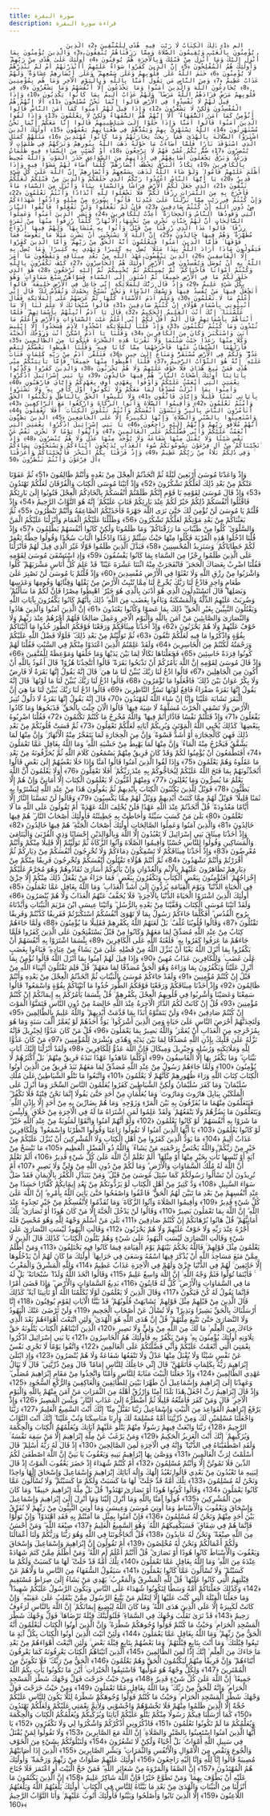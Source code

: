 ```yaml
---
title: سورة البقرة
description: قراءة سورة البقرة
---
```


                    الم ﴿1﴾ ذَٰلِكَ الْكِتَابُ لَا رَيْبَ ۛ فِيهِ ۛ هُدًى لِلْمُتَّقِينَ ﴿2﴾ الَّذِينَ يُؤْمِنُونَ بِالْغَيْبِ وَيُقِيمُونَ الصَّلَاةَ وَمِمَّا رَزَقْنَاهُمْ يُنْفِقُونَ ﴿3﴾ وَالَّذِينَ يُؤْمِنُونَ بِمَا أُنْزِلَ إِلَيْكَ وَمَا أُنْزِلَ مِنْ قَبْلِكَ وَبِالْآخِرَةِ هُمْ يُوقِنُونَ ﴿4﴾ أُولَٰئِكَ عَلَىٰ هُدًى مِنْ رَبِّهِمْ ۖ وَأُولَٰئِكَ هُمُ الْمُفْلِحُونَ ﴿5﴾ إِنَّ الَّذِينَ كَفَرُوا سَوَاءٌ عَلَيْهِمْ أَأَنْذَرْتَهُمْ أَمْ لَمْ تُنْذِرْهُمْ لَا يُؤْمِنُونَ ﴿6﴾ خَتَمَ اللَّهُ عَلَىٰ قُلُوبِهِمْ وَعَلَىٰ سَمْعِهِمْ ۖ وَعَلَىٰ أَبْصَارِهِمْ غِشَاوَةٌ ۖ وَلَهُمْ عَذَابٌ عَظِيمٌ ﴿7﴾ وَمِنَ النَّاسِ مَن يَقُولُ آمَنَّا بِاللَّهِ وَبِالْيَوْمِ الْآخِرِ وَمَا هُم بِمُؤْمِنِينَ ﴿8﴾ يُخَادِعُونَ اللَّهَ وَالَّذِينَ آمَنُوا وَمَا يَخْدَعُونَ إِلَّا أَنْفُسَهُمْ وَمَا يَشْعُرُونَ ﴿9﴾ فِي قُلُوبِهِمْ مَرَضٌ فَزَادَهُمُ اللَّهُ مَرَضًا ۖ وَلَهُمْ عَذَابٌ أَلِيمٌ بِمَا كَانُوا يَكْذِبُونَ ﴿10﴾ وَإِذَا قِيلَ لَهُمْ لَا تُفْسِدُوا فِي الْأَرْضِ قَالُوا إِنَّمَا نَحْنُ مُصْلِحُونَ ﴿11﴾ أَلَا إِنَّهُمْ هُمُ الْمُفْسِدُونَ وَلَٰكِنْ لَا يَشْعُرُونَ ﴿12﴾ وَإِذَا قِيلَ لَهُمْ آمِنُوا كَمَا آمَنَ النَّاسُ قَالُوا أَنُؤْمِنُ كَمَا آمَنَ السُّفَهَاءُ ۗ أَلَا إِنَّهُمْ هُمُ السُّفَهَاءُ وَلَٰكِنْ لَا يَعْلَمُونَ ﴿13﴾ وَإِذَا لَقُوا الَّذِينَ آمَنُوا قَالُوا آمَنَّا وَإِذَا خَلَوْا إِلَىٰ شَيَاطِينِهِمْ قَالُوا إِنَّا مَعَكُمْ إِنَّمَا نَحْنُ مُسْتَهْزِئُونَ ﴿14﴾ اللَّهُ يَسْتَهْزِئُ بِهِمْ وَيَمُدُّهُمْ فِي طُغْيَانِهِمْ يَعْمَهُونَ ﴿15﴾ أُولَٰئِكَ الَّذِينَ اشْتَرَوُا الضَّلَالَةَ بِالْهُدَىٰ فَمَا رَبِحَتْ تِجَارَتُهُمْ وَمَا كَانُوا مُهْتَدِينَ ﴿16﴾ مَثَلُهُمْ كَمَثَلِ الَّذِي اسْتَوْقَدَ نَارًا فَلَمَّا أَضَاءَتْ مَا حَوْلَهُ ذَهَبَ اللَّهُ بِنُورِهِمْ وَتَرَكَهُمْ فِي ظُلُمَاتٍ لَا يُبْصِرُونَ ﴿17﴾ صُمٌّ بُكْمٌ عُمْيٌ فَهُمْ لَا يَرْجِعُونَ ﴿18﴾ أَوْ كَصَيِّبٍ مِنَ السَّمَاءِ فِيهِ ظُلُمَاتٌ وَرَعْدٌ وَبَرْقٌ يَجْعَلُونَ أَصَابِعَهُمْ فِي آذَانِهِمْ مِنَ الصَّوَاعِقِ حَذَرَ الْمَوْتِ ۚ وَاللَّهُ مُحِيطٌ بِالْكَافِرِينَ ﴿19﴾ يَكَادُ الْبَرْقُ يَخْطَفُ أَبْصَارَهُمْ ۖ كُلَّمَا أَضَاءَ لَهُمْ مَشَوْا فِيهِ وَإِذَا أَظْلَمَ عَلَيْهِمْ قَامُوا ۚ وَلَوْ شَاءَ اللَّهُ لَذَهَبَ بِسَمْعِهِمْ وَأَبْصَارِهِمْ ۚ إِنَّ اللَّهَ عَلَىٰ كُلِّ شَيْءٍ قَدِيرٌ ﴿20﴾ يَا أَيُّهَا النَّاسُ اعْبُدُوا رَبَّكُمُ الَّذِي خَلَقَكُمْ وَالَّذِينَ مِنْ قَبْلِكُمْ لَعَلَّكُمْ تَتَّقُونَ ﴿21﴾ الَّذِي جَعَلَ لَكُمُ الْأَرْضَ فِرَاشًا وَالسَّمَاءَ بِنَاءً وَأَنْزَلَ مِنَ السَّمَاءِ مَاءً فَأَخْرَجَ بِهِ مِنَ الثَّمَرَاتِ رِزْقًا لَكُمْ ۖ فَلَا تَجْعَلُوا لِلَّهِ أَنْدَادًا وَأَنْتُمْ تَعْلَمُونَ ﴿22﴾ وَإِنْ كُنْتُمْ فِي رَيْبٍ مِمَّا نَزَّلْنَا عَلَىٰ عَبْدِنَا فَأْتُوا بِسُورَةٍ مِنْ مِثْلِهِ وَادْعُوا شُهَدَاءَكُمْ مِنْ دُونِ اللَّهِ إِنْ كُنْتُمْ صَادِقِينَ ﴿23﴾ فَإِنْ لَمْ تَفْعَلُوا وَلَنْ تَفْعَلُوا فَاتَّقُوا النَّارَ الَّتِي وَقُودُهَا النَّاسُ وَالْحِجَارَةُ ۖ أُعِدَّتْ لِلْكَافِرِينَ ﴿24﴾ وَبَشِّرِ الَّذِينَ آمَنُوا وَعَمِلُوا الصَّالِحَاتِ أَنَّ لَهُمْ جَنَّاتٍ تَجْرِي مِنْ تَحْتِهَا الْأَنْهَارُ ۖ كُلَّمَا رُزِقُوا مِنْهَا مِنْ ثَمَرَةٍ رِزْقًا ۙ قَالُوا هَٰذَا الَّذِي رُزِقْنَا مِنْ قَبْلُ ۖ وَأُتُوا بِهِ مُتَشَابِهًا ۖ وَلَهُمْ فِيهَا أَزْوَاجٌ مُطَهَّرَةٌ ۖ وَهُمْ فِيهَا خَالِدُونَ ﴿25﴾ إِنَّ اللَّهَ لَا يَسْتَحْيِي أَنْ يَضْرِبَ مَثَلًا مَا بَعُوضَةً فَمَا فَوْقَهَا ۚ فَأَمَّا الَّذِينَ آمَنُوا فَيَعْلَمُونَ أَنَّهُ الْحَقُّ مِنْ رَبِّهِمْ ۖ وَأَمَّا الَّذِينَ كَفَرُوا فَيَقُولُونَ مَاذَا أَرَادَ اللَّهُ بِهَٰذَا مَثَلًا ۘ يُضِلُّ بِهِ كَثِيرًا وَيَهْدِي بِهِ كَثِيرًا ۚ وَمَا يُضِلُّ بِهِ إِلَّا الْفَاسِقِينَ ﴿26﴾ الَّذِينَ يَنْقُضُونَ عَهْدَ اللَّهِ مِنْ بَعْدِ مِيثَاقِهِ وَيَقْطَعُونَ مَا أَمَرَ اللَّهُ بِهِ أَنْ يُوصَلَ وَيُفْسِدُونَ فِي الْأَرْضِ ۚ أُولَٰئِكَ هُمُ الْخَاسِرُونَ ﴿27﴾ كَيْفَ تَكْفُرُونَ بِاللَّهِ وَكُنْتُمْ أَمْوَاتًا فَأَحْيَاكُمْ ۖ ثُمَّ يُمِيتُكُمْ ثُمَّ يُحْيِيكُمْ ثُمَّ إِلَيْهِ تُرْجَعُونَ ﴿28﴾ هُوَ الَّذِي خَلَقَ لَكُمْ مَا فِي الْأَرْضِ جَمِيعًا ثُمَّ اسْتَوَىٰ إِلَى السَّمَاءِ فَسَوَّاهُنَّ سَبْعَ سَمَاوَاتٍ ۚ وَهُوَ بِكُلِّ شَيْءٍ عَلِيمٌ ﴿29﴾ وَإِذْ قَالَ رَبُّكَ لِلْمَلَائِكَةِ إِنِّي جَاعِلٌ فِي الْأَرْضِ خَلِيفَةً ۖ قَالُوا أَتَجْعَلُ فِيهَا مَنْ يُفْسِدُ فِيهَا وَيَسْفِكُ الدِّمَاءَ وَنَحْنُ نُسَبِّحُ بِحَمْدِكَ وَنُقَدِّسُ لَكَ ۖ قَالَ إِنِّي أَعْلَمُ مَا لَا تَعْلَمُونَ ﴿30﴾ وَعَلَّمَ آدَمَ الْأَسْمَاءَ كُلَّهَا ثُمَّ عَرَضَهُمْ عَلَى الْمَلَائِكَةِ فَقَالَ أَنْبِئُونِي بِأَسْمَاءِ هَٰؤُلَاءِ إِنْ كُنْتُمْ صَادِقِينَ ﴿31﴾ قَالُوا سُبْحَانَكَ لَا عِلْمَ لَنَا إِلَّا مَا عَلَّمْتَنَا ۖ إِنَّكَ أَنْتَ الْعَلِيمُ الْحَكِيمُ ﴿32﴾ قَالَ يَا آدَمُ أَنْبِئْهُمْ بِأَسْمَائِهِمْ ۖ فَلَمَّا أَنْبَأَهُمْ بِأَسْمَائِهِمْ قَالَ أَلَمْ أَقُلْ لَكُمْ إِنِّي أَعْلَمُ غَيْبَ السَّمَاوَاتِ وَالْأَرْضِ وَأَعْلَمُ مَا تُبْدُونَ وَمَا كُنْتُمْ تَكْتُمُونَ ﴿33﴾ وَإِذْ قُلْنَا لِلْمَلَائِكَةِ اسْجُدُوا لِآدَمَ فَسَجَدُوا إِلَّا إِبْلِيسَ أَبَىٰ وَاسْتَكْبَرَ وَكَانَ مِنَ الْكَافِرِينَ ﴿34﴾ وَقُلْنَا يَا آدَمُ اسْكُنْ أَنْتَ وَزَوْجُكَ الْجَنَّةَ وَكُلَا مِنْهَا رَغَدًا حَيْثُ شِئْتُمَا وَلَا تَقْرَبَا هَٰذِهِ الشَّجَرَةَ فَتَكُونَا مِنَ الظَّالِمِينَ ﴿35﴾ فَأَزَلَّهُمَا الشَّيْطَانُ عَنْهَا فَأَخْرَجَهُمَا مِمَّا كَانَا فِيهِ ۖ وَقُلْنَا اهْبِطُوا بَعْضُكُمْ لِبَعْضٍ عَدُوٌّ ۖ وَلَكُمْ فِي الْأَرْضِ مُسْتَقَرٌّ وَمَتَاعٌ إِلَىٰ حِينٍ ﴿36﴾ فَتَلَقَّىٰ آدَمُ مِنْ رَبِّهِ كَلِمَاتٍ فَتَابَ عَلَيْهِ ۚ إِنَّهُ هُوَ التَّوَّابُ الرَّحِيمُ ﴿37﴾ قُلْنَا اهْبِطُوا مِنْهَا جَمِيعًا ۖ فَإِمَّا يَأْتِيَنَّكُمْ مِنِّي هُدًى فَمَنْ تَبِعَ هُدَايَ فَلَا خَوْفٌ عَلَيْهِمْ وَلَا هُمْ يَحْزَنُونَ ﴿38﴾ وَالَّذِينَ كَفَرُوا وَكَذَّبُوا بِآيَاتِنَا أُولَٰئِكَ أَصْحَابُ النَّارِ ۖ هُمْ فِيهَا خَالِدُونَ ﴿39﴾ يَا بَنِي إِسْرَائِيلَ اذْكُرُوا نِعْمَتِيَ الَّتِي أَنْعَمْتُ عَلَيْكُمْ وَأَوْفُوا بِعَهْدِي أُوفِ بِعَهْدِكُمْ وَإِيَّايَ فَارْهَبُونِ ﴿40﴾ وَآمِنُوا بِمَا أَنْزَلْتُ مُصَدِّقًا لِمَا مَعَكُمْ وَلَا تَكُونُوا أَوَّلَ كَافِرٍ بِهِ ۖ وَلَا تَشْتَرُوا بِآيَاتِي ثَمَنًا قَلِيلًا وَإِيَّايَ فَاتَّقُونِ ﴿41﴾ وَلَا تَلْبِسُوا الْحَقَّ بِالْبَاطِلِ وَتَكْتُمُوا الْحَقَّ وَأَنْتُمْ تَعْلَمُونَ ﴿42﴾ وَأَقِيمُوا الصَّلَاةَ وَآتُوا الزَّكَاةَ وَارْكَعُوا مَعَ الرَّاكِعِينَ ﴿43﴾ أَتَأْمُرُونَ النَّاسَ بِالْبِرِّ وَتَنْسَوْنَ أَنْفُسَكُمْ وَأَنْتُمْ تَتْلُونَ الْكِتَابَ ۚ أَفَلَا تَعْقِلُونَ ﴿44﴾ وَاسْتَعِينُوا بِالصَّبْرِ وَالصَّلَاةِ ۚ وَإِنَّهَا لَكَبِيرَةٌ إِلَّا عَلَى الْخَاشِعِينَ ﴿45﴾ الَّذِينَ يَظُنُّونَ أَنَّهُمْ مُلَاقُو رَبِّهِمْ وَأَنَّهُمْ إِلَيْهِ رَاجِعُونَ ﴿46﴾ يَا بَنِي إِسْرَائِيلَ اذْكُرُوا نِعْمَتِيَ الَّتِي أَنْعَمْتُ عَلَيْكُمْ وَأَنِّي فَضَّلْتُكُمْ عَلَى الْعَالَمِينَ ﴿47﴾ وَاتَّقُوا يَوْمًا لَا تَجْزِي نَفْسٌ عَنْ نَفْسٍ شَيْئًا وَلَا يُقْبَلُ مِنْهَا شَفَاعَةٌ وَلَا يُؤْخَذُ مِنْهَا عَدْلٌ وَلَا هُمْ يُنْصَرُونَ ﴿48﴾ وَإِذْ نَجَّيْنَاكُمْ مِنْ آلِ فِرْعَوْنَ يَسُومُونَكُمْ سُوءَ الْعَذَابِ يُذَبِّحُونَ أَبْنَاءَكُمْ وَيَسْتَحْيُونَ نِسَاءَكُمْ ۚ وَفِي ذَٰلِكُمْ بَلَاءٌ مِنْ رَبِّكُمْ عَظِيمٌ ﴿49﴾ وَإِذْ فَرَقْنَا بِكُمُ الْبَحْرَ فَأَنْجَيْنَاكُمْ وَأَغْرَقْنَا آلَ فِرْعَوْنَ وَأَنْتُمْ تَنْظُرُونَ ﴿50﴾
 وَإِذْ وَاعَدْنَا مُوسَىٰ أَرْبَعِينَ لَيْلَةً ثُمَّ اتَّخَذْتُمُ الْعِجْلَ مِنْ بَعْدِهِ وَأَنْتُمْ ظَالِمُونَ ﴿51﴾ ثُمَّ عَفَوْنَا عَنْكُمْ مِنْ بَعْدِ ذَٰلِكَ لَعَلَّكُمْ تَشْكُرُونَ ﴿52﴾ وَإِذْ آتَيْنَا مُوسَى الْكِتَابَ وَالْفُرْقَانَ لَعَلَّكُمْ تَهْتَدُونَ ﴿53﴾ وَإِذْ قَالَ مُوسَىٰ لِقَوْمِهِ يَا قَوْمِ إِنَّكُمْ ظَلَمْتُمْ أَنْفُسَكُمْ بِاتِّخَاذِكُمُ الْعِجْلَ فَتُوبُوا إِلَىٰ بَارِئِكُمْ فَاقْتُلُوا أَنْفُسَكُمْ ذَٰلِكُمْ خَيْرٌ لَكُمْ عِنْدَ بَارِئِكُمْ فَتَابَ عَلَيْكُمْ ۚ إِنَّهُ هُوَ التَّوَّابُ الرَّحِيمُ ﴿54﴾ وَإِذْ قُلْتُمْ يَا مُوسَىٰ لَنْ نُؤْمِنَ لَكَ حَتَّىٰ نَرَى اللَّهَ جَهْرَةً فَأَخَذَتْكُمُ الصَّاعِقَةُ وَأَنْتُمْ تَنْظُرُونَ ﴿55﴾ ثُمَّ بَعَثْنَاكُمْ مِنْ بَعْدِ مَوْتِكُمْ لَعَلَّكُمْ تَشْكُرُونَ ﴿56﴾ وَظَلَّلْنَا عَلَيْكُمُ الْغَمَامَ وَأَنْزَلْنَا عَلَيْكُمُ الْمَنَّ وَالسَّلْوَىٰ ۖ كُلُوا مِنْ طَيِّبَاتِ مَا رَزَقْنَاكُمْ ۖ وَمَا ظَلَمُونَا وَلَٰكِنْ كَانُوا أَنْفُسَهُمْ يَظْلِمُونَ ﴿57﴾ وَإِذْ قُلْنَا ادْخُلُوا هَٰذِهِ الْقَرْيَةَ فَكُلُوا مِنْهَا حَيْثُ شِئْتُمْ رَغَدًا وَادْخُلُوا الْبَابَ سُجَّدًا وَقُولُوا حِطَّةٌ نَغْفِرْ لَكُمْ خَطَايَاكُمْ ۚ وَسَنَزِيدُ الْمُحْسِنِينَ ﴿58﴾ فَبَدَّلَ الَّذِينَ ظَلَمُوا قَوْلًا غَيْرَ الَّذِي قِيلَ لَهُمْ فَأَنْزَلْنَا عَلَى الَّذِينَ ظَلَمُوا رِجْزًا مِنَ السَّمَاءِ بِمَا كَانُوا يَفْسُقُونَ ﴿59﴾ وَإِذِ اسْتَسْقَىٰ مُوسَىٰ لِقَوْمِهِ فَقُلْنَا اضْرِبْ بِعَصَاكَ الْحَجَرَ ۖ فَانْفَجَرَتْ مِنْهُ اثْنَتَا عَشْرَةَ عَيْنًا ۖ قَدْ عَلِمَ كُلُّ أُنَاسٍ مَشْرَبَهُمْ ۖ كُلُوا وَاشْرَبُوا مِنْ رِزْقِ اللَّهِ وَلَا تَعْثَوْا فِي الْأَرْضِ مُفْسِدِينَ ﴿60﴾ وَإِذْ قُلْتُمْ يَا مُوسَىٰ لَنْ نَصْبِرَ عَلَىٰ طَعَامٍ وَاحِدٍ فَادْعُ لَنَا رَبَّكَ يُخْرِجْ لَنَا مِمَّا تُنْبِتُ الْأَرْضُ مِنْ بَقْلِهَا وَقِثَّائِهَا وَفُومِهَا وَعَدَسِهَا وَبَصَلِهَا ۖ قَالَ أَتَسْتَبْدِلُونَ الَّذِي هُوَ أَدْنَىٰ بِالَّذِي هُوَ خَيْرٌ ۚ اهْبِطُوا مِصْرًا فَإِنَّ لَكُمْ مَا سَأَلْتُمْ ۗ وَضُرِبَتْ عَلَيْهِمُ الذِّلَّةُ وَالْمَسْكَنَةُ وَبَاءُوا بِغَضَبٍ مِنَ اللَّهِ ۗ ذَٰلِكَ بِأَنَّهُمْ كَانُوا يَكْفُرُونَ بِآيَاتِ اللَّهِ وَيَقْتُلُونَ النَّبِيِّينَ بِغَيْرِ الْحَقِّ ۗ ذَٰلِكَ بِمَا عَصَوْا وَكَانُوا يَعْتَدُونَ ﴿61﴾ إِنَّ الَّذِينَ آمَنُوا وَالَّذِينَ هَادُوا وَالنَّصَارَىٰ وَالصَّابِئِينَ مَنْ آمَنَ بِاللَّهِ وَالْيَوْمِ الْآخِرِ وَعَمِلَ صَالِحًا فَلَهُمْ أَجْرُهُمْ عِنْدَ رَبِّهِمْ وَلَا خَوْفٌ عَلَيْهِمْ وَلَا هُمْ يَحْزَنُونَ ﴿62﴾ وَإِذْ أَخَذْنَا مِيثَاقَكُمْ وَرَفَعْنَا فَوْقَكُمُ الطُّورَ خُذُوا مَا آتَيْنَاكُمْ بِقُوَّةٍ وَاذْكُرُوا مَا فِيهِ لَعَلَّكُمْ تَتَّقُونَ ﴿63﴾ ثُمَّ تَوَلَّيْتُمْ مِنْ بَعْدِ ذَٰلِكَ ۖ فَلَوْلَا فَضْلُ اللَّهِ عَلَيْكُمْ وَرَحْمَتُهُ لَكُنْتُمْ مِنَ الْخَاسِرِينَ ﴿64﴾ وَلَقَدْ عَلِمْتُمُ الَّذِينَ اعْتَدَوْا مِنْكُمْ فِي السَّبْتِ فَقُلْنَا لَهُمْ كُونُوا قِرَدَةً خَاسِئِينَ ﴿65﴾ فَجَعَلْنَاهَا نَكَالًا لِمَا بَيْنَ يَدَيْهَا وَمَا خَلْفَهَا وَمَوْعِظَةً لِلْمُتَّقِينَ ﴿66﴾ وَإِذْ قَالَ مُوسَىٰ لِقَوْمِهِ إِنَّ اللَّهَ يَأْمُرُكُمْ أَنْ تَذْبَحُوا بَقَرَةً ۖ قَالُوا أَتَتَّخِذُنَا هُزُوًا ۖ قَالَ أَعُوذُ بِاللَّهِ أَنْ أَكُونَ مِنَ الْجَاهِلِينَ ﴿67﴾ قَالُوا ادْعُ لَنَا رَبَّكَ يُبَيِّنْ لَنَا مَا هِيَ ۚ قَالَ إِنَّهُ يَقُولُ إِنَّهَا بَقَرَةٌ لَا فَارِضٌ وَلَا بِكْرٌ عَوَانٌ بَيْنَ ذَٰلِكَ ۖ فَافْعَلُوا مَا تُؤْمَرُونَ ﴿68﴾ قَالُوا ادْعُ لَنَا رَبَّكَ يُبَيِّنْ لَنَا مَا لَوْنُهَا ۚ قَالَ إِنَّهُ يَقُولُ إِنَّهَا بَقَرَةٌ صَفْرَاءُ فَاقِعٌ لَوْنُهَا تَسُرُّ النَّاظِرِينَ ﴿69﴾ قَالُوا ادْعُ لَنَا رَبَّكَ يُبَيِّنْ لَنَا مَا هِيَ إِنَّ الْبَقَرَ تَشَابَهَ عَلَيْنَا وَإِنَّا إِنْ شَاءَ اللَّهُ لَمُهْتَدُونَ ﴿70﴾ قَالَ إِنَّهُ يَقُولُ إِنَّهَا بَقَرَةٌ لَا ذَلُولٌ تُثِيرُ الْأَرْضَ وَلَا تَسْقِي الْحَرْثَ مُسَلَّمَةٌ لَا شِيَةَ فِيهَا ۚ قَالُوا الْآنَ جِئْتَ بِالْحَقِّ ۚ فَذَبَحُوهَا وَمَا كَادُوا يَفْعَلُونَ ﴿71﴾ وَإِذْ قَتَلْتُمْ نَفْسًا فَادَّارَأْتُمْ فِيهَا ۖ وَاللَّهُ مُخْرِجٌ مَا كُنْتُمْ تَكْتُمُونَ ﴿72﴾ فَقُلْنَا اضْرِبُوهُ بِبَعْضِهَا ۚ كَذَٰلِكَ يُحْيِي اللَّهُ الْمَوْتَىٰ وَيُرِيكُمْ آيَاتِهِ لَعَلَّكُمْ تَعْقِلُونَ ﴿73﴾ ثُمَّ قَسَتْ قُلُوبُكُمْ مِنْ بَعْدِ ذَٰلِكَ فَهِيَ كَالْحِجَارَةِ أَوْ أَشَدُّ قَسْوَةً ۚ وَإِنَّ مِنَ الْحِجَارَةِ لَمَا يَتَفَجَّرُ مِنْهُ الْأَنْهَارُ ۚ وَإِنَّ مِنْهَا لَمَا يَشَّقَّقُ فَيَخْرُجُ مِنْهُ الْمَاءُ ۚ وَإِنَّ مِنْهَا لَمَا يَهْبِطُ مِنْ خَشْيَةِ اللَّهِ ۗ وَمَا اللَّهُ بِغَافِلٍ عَمَّا تَعْمَلُونَ ﴿74﴾ أَفَتَطْمَعُونَ أَنْ يُؤْمِنُوا لَكُمْ وَقَدْ كَانَ فَرِيقٌ مِنْهُمْ يَسْمَعُونَ كَلَامَ اللَّهِ ثُمَّ يُحَرِّفُونَهُ مِنْ بَعْدِ مَا عَقَلُوهُ وَهُمْ يَعْلَمُونَ ﴿75﴾ وَإِذَا لَقُوا الَّذِينَ آمَنُوا قَالُوا آمَنَّا وَإِذَا خَلَا بَعْضُهُمْ إِلَىٰ بَعْضٍ قَالُوا أَتُحَدِّثُونَهُمْ بِمَا فَتَحَ اللَّهُ عَلَيْكُمْ لِيُحَاجُّوكُمْ بِهِ عِنْدَ رَبِّكُمْ ۚ أَفَلَا تَعْقِلُونَ ﴿76﴾ أَوَلَا يَعْلَمُونَ أَنَّ اللَّهَ يَعْلَمُ مَا يُسِرُّونَ وَمَا يُعْلِنُونَ ﴿77﴾ وَمِنْهُمْ أُمِّيُّونَ لَا يَعْلَمُونَ الْكِتَابَ إِلَّا أَمَانِيَّ وَإِنْ هُمْ إِلَّا يَظُنُّونَ ﴿78﴾ فَوَيْلٌ لِلَّذِينَ يَكْتُبُونَ الْكِتَابَ بِأَيْدِيهِمْ ثُمَّ يَقُولُونَ هَٰذَا مِنْ عِنْدِ اللَّهِ لِيَشْتَرُوا بِهِ ثَمَنًا قَلِيلًا ۖ فَوَيْلٌ لَهُمْ مِمَّا كَتَبَتْ أَيْدِيهِمْ وَوَيْلٌ لَهُمْ مِمَّا يَكْسِبُونَ ﴿79﴾ وَقَالُوا لَنْ تَمَسَّنَا النَّارُ إِلَّا أَيَّامًا مَعْدُودَةً ۚ قُلْ أَتَّخَذْتُمْ عِنْدَ اللَّهِ عَهْدًا فَلَنْ يُخْلِفَ اللَّهُ عَهْدَهُ ۖ أَمْ تَقُولُونَ عَلَى اللَّهِ مَا لَا تَعْلَمُونَ ﴿80﴾ بَلَىٰ مَنْ كَسَبَ سَيِّئَةً وَأَحَاطَتْ بِهِ خَطِيئَتُهُ فَأُولَٰئِكَ أَصْحَابُ النَّارِ ۖ هُمْ فِيهَا خَالِدُونَ ﴿81﴾ وَالَّذِينَ آمَنُوا وَعَمِلُوا الصَّالِحَاتِ أُولَٰئِكَ أَصْحَابُ الْجَنَّةِ ۖ هُمْ فِيهَا خَالِدُونَ ﴿82﴾ وَإِذْ أَخَذْنَا مِيثَاقَ بَنِي إِسْرَائِيلَ لَا تَعْبُدُونَ إِلَّا اللَّهَ وَبِالْوَالِدَيْنِ إِحْسَانًا وَذِي الْقُرْبَىٰ وَالْيَتَامَىٰ وَالْمَسَاكِينِ وَقُولُوا لِلنَّاسِ حُسْنًا وَأَقِيمُوا الصَّلَاةَ وَآتُوا الزَّكَاةَ ثُمَّ تَوَلَّيْتُمْ إِلَّا قَلِيلًا مِنْكُمْ وَأَنْتُمْ مُعْرِضُونَ ﴿83﴾ وَإِذْ أَخَذْنَا مِيثَاقَكُمْ لَا تَسْفِكُونَ دِمَاءَكُمْ وَلَا تُخْرِجُونَ أَنْفُسَكُمْ مِنْ دِيَارِكُمْ ثُمَّ أَقْرَرْتُمْ وَأَنْتُمْ تَشْهَدُونَ ﴿84﴾ ثُمَّ أَنْتُمْ هَٰؤُلَاءِ تَقْتُلُونَ أَنْفُسَكُمْ وَتُخْرِجُونَ فَرِيقًا مِنْكُمْ مِنْ دِيَارِهِمْ تَظَاهَرُونَ عَلَيْهِمْ بِالْإِثْمِ وَالْعُدْوَانِ وَإِنْ يَأْتُوكُمْ أُسَارَىٰ تُفَادُوهُمْ وَهُوَ مُحَرَّمٌ عَلَيْكُمْ إِخْرَاجُهُمْ ۚ أَفَتُؤْمِنُونَ بِبَعْضِ الْكِتَابِ وَتَكْفُرُونَ بِبَعْضٍ ۚ فَمَا جَزَاءُ مَنْ يَفْعَلُ ذَٰلِكَ مِنْكُمْ إِلَّا خِزْيٌ فِي الْحَيَاةِ الدُّنْيَا ۖ وَيَوْمَ الْقِيَامَةِ يُرَدُّونَ إِلَىٰ أَشَدِّ الْعَذَابِ ۗ وَمَا اللَّهُ بِغَافِلٍ عَمَّا تَعْمَلُونَ ﴿85﴾ أُولَٰئِكَ الَّذِينَ اشْتَرَوُا الْحَيَاةَ الدُّنْيَا بِالْآخِرَةِ ۖ فَلَا يُخَفَّفُ عَنْهُمُ الْعَذَابُ وَلَا هُمْ يُنْصَرُونَ ﴿86﴾ وَلَقَدْ آتَيْنَا مُوسَى الْكِتَابَ وَقَفَّيْنَا مِنْ بَعْدِهِ بِالرُّسُلِ ۖ وَآتَيْنَا عِيسَى ابْنَ مَرْيَمَ الْبَيِّنَاتِ وَأَيَّدْنَاهُ بِرُوحِ الْقُدُسِ ۗ أَفَكُلَّمَا جَاءَكُمْ رَسُولٌ بِمَا لَا تَهْوَىٰ أَنْفُسُكُمُ اسْتَكْبَرْتُمْ فَفَرِيقًا كَذَّبْتُمْ وَفَرِيقًا تَقْتُلُونَ ﴿87﴾ وَقَالُوا قُلُوبُنَا غُلْفٌ ۚ بَلْ لَعَنَهُمُ اللَّهُ بِكُفْرِهِمْ فَقَلِيلًا مَا يُؤْمِنُونَ ﴿88﴾ وَلَمَّا جَاءَهُمْ كِتَابٌ مِنْ عِنْدِ اللَّهِ مُصَدِّقٌ لِمَا مَعَهُمْ وَكَانُوا مِنْ قَبْلُ يَسْتَفْتِحُونَ عَلَى الَّذِينَ كَفَرُوا فَلَمَّا جَاءَهُمْ مَا عَرَفُوا كَفَرُوا بِهِ ۚ فَلَعْنَةُ اللَّهِ عَلَى الْكَافِرِينَ ﴿89﴾ بِئْسَمَا اشْتَرَوْا بِهِ أَنْفُسَهُمْ أَنْ يَكْفُرُوا بِمَا أَنْزَلَ اللَّهُ بَغْيًا أَنْ يُنَزِّلَ اللَّهُ مِنْ فَضْلِهِ عَلَىٰ مَنْ يَشَاءُ مِنْ عِبَادِهِ ۖ فَبَاءُوا بِغَضَبٍ عَلَىٰ غَضَبٍ ۚ وَلِلْكَافِرِينَ عَذَابٌ مُهِينٌ ﴿90﴾ وَإِذَا قِيلَ لَهُمْ آمِنُوا بِمَا أَنْزَلَ اللَّهُ قَالُوا نُؤْمِنُ بِمَا أُنْزِلَ عَلَيْنَا وَيَكْفُرُونَ بِمَا وَرَاءَهُ وَهُوَ الْحَقُّ مُصَدِّقًا لِمَا مَعَهُمْ ۗ قُلْ فَلِمَ تَقْتُلُونَ أَنْبِيَاءَ اللَّهِ مِنْ قَبْلُ إِنْ كُنْتُمْ مُؤْمِنِينَ ﴿91﴾ وَلَقَدْ جَاءَكُمْ مُوسَىٰ بِالْبَيِّنَاتِ ثُمَّ اتَّخَذْتُمُ الْعِجْلَ مِنْ بَعْدِهِ وَأَنْتُمْ ظَالِمُونَ ﴿92﴾ وَإِذْ أَخَذْنَا مِيثَاقَكُمْ وَرَفَعْنَا فَوْقَكُمُ الطُّورَ خُذُوا مَا آتَيْنَاكُمْ بِقُوَّةٍ وَاسْمَعُوا ۖ قَالُوا سَمِعْنَا وَعَصَيْنَا وَأُشْرِبُوا فِي قُلُوبِهِمُ الْعِجْلَ بِكُفْرِهِمْ ۚ قُلْ بِئْسَمَا يَأْمُرُكُمْ بِهِ إِيمَانُكُمْ إِنْ كُنْتُمْ مُؤْمِنِينَ ﴿93﴾ قُلْ إِنْ كَانَتْ لَكُمُ الدَّارُ الْآخِرَةُ عِنْدَ اللَّهِ خَالِصَةً مِنْ دُونِ النَّاسِ فَتَمَنَّوُا الْمَوْتَ إِنْ كُنْتُمْ صَادِقِينَ ﴿94﴾ وَلَنْ يَتَمَنَّوْهُ أَبَدًا بِمَا قَدَّمَتْ أَيْدِيهِمْ ۗ وَاللَّهُ عَلِيمٌ بِالظَّالِمِينَ ﴿95﴾ وَلَتَجِدَنَّهُمْ أَحْرَصَ النَّاسِ عَلَىٰ حَيَاةٍ وَمِنَ الَّذِينَ أَشْرَكُوا ۚ يَوَدُّ أَحَدُهُمْ لَوْ يُعَمَّرُ أَلْفَ سَنَةٍ وَمَا هُوَ بِمُزَحْزِحِهِ مِنَ الْعَذَابِ أَنْ يُعَمَّرَ ۗ وَاللَّهُ بَصِيرٌ بِمَا يَعْمَلُونَ ﴿96﴾ قُلْ مَنْ كَانَ عَدُوًّا لِجِبْرِيلَ فَإِنَّهُ نَزَّلَهُ عَلَىٰ قَلْبِكَ بِإِذْنِ اللَّهِ مُصَدِّقًا لِمَا بَيْنَ يَدَيْهِ وَهُدًى وَبُشْرَىٰ لِلْمُؤْمِنِينَ ﴿97﴾ مَنْ كَانَ عَدُوًّا لِلَّهِ وَمَلَائِكَتِهِ وَرُسُلِهِ وَجِبْرِيلَ وَمِيكَالَ فَإِنَّ اللَّهَ عَدُوٌّ لِلْكَافِرِينَ ﴿98﴾ وَلَقَدْ أَنْزَلْنَا إِلَيْكَ آيَاتٍ بَيِّنَاتٍ ۖ وَمَا يَكْفُرُ بِهَا إِلَّا الْفَاسِقُونَ ﴿99﴾ أَوَكُلَّمَا عَاهَدُوا عَهْدًا نَبَذَهُ فَرِيقٌ مِنْهُمْ ۚ بَلْ أَكْثَرُهُمْ لَا يُؤْمِنُونَ ﴿100﴾
 وَلَمَّا جَاءَهُمْ رَسُولٌ مِنْ عِنْدِ اللَّهِ مُصَدِّقٌ لِمَا مَعَهُمْ نَبَذَ فَرِيقٌ مِنَ الَّذِينَ أُوتُوا الْكِتَابَ كِتَابَ اللَّهِ وَرَاءَ ظُهُورِهِمْ كَأَنَّهُمْ لَا يَعْلَمُونَ ﴿101﴾ وَاتَّبَعُوا مَا تَتْلُو الشَّيَاطِينُ عَلَىٰ مُلْكِ سُلَيْمَانَ ۖ وَمَا كَفَرَ سُلَيْمَانُ وَلَٰكِنَّ الشَّيَاطِينَ كَفَرُوا يُعَلِّمُونَ النَّاسَ السِّحْرَ وَمَا أُنْزِلَ عَلَى الْمَلَكَيْنِ بِبَابِلَ هَارُوتَ وَمَارُوتَ ۚ وَمَا يُعَلِّمَانِ مِنْ أَحَدٍ حَتَّىٰ يَقُولَا إِنَّمَا نَحْنُ فِتْنَةٌ فَلَا تَكْفُرْ ۖ فَيَتَعَلَّمُونَ مِنْهُمَا مَا يُفَرِّقُونَ بِهِ بَيْنَ الْمَرْءِ وَزَوْجِهِ ۚ وَمَا هُمْ بِضَارِّينَ بِهِ مِنْ أَحَدٍ إِلَّا بِإِذْنِ اللَّهِ ۚ وَيَتَعَلَّمُونَ مَا يَضُرُّهُمْ وَلَا يَنْفَعُهُمْ ۚ وَلَقَدْ عَلِمُوا لَمَنِ اشْتَرَاهُ مَا لَهُ فِي الْآخِرَةِ مِنْ خَلَاقٍ ۚ وَلَبِئْسَ مَا شَرَوْا بِهِ أَنْفُسَهُمْ ۚ لَوْ كَانُوا يَعْلَمُونَ ﴿102﴾ وَلَوْ أَنَّهُمْ آمَنُوا وَاتَّقَوْا لَمَثُوبَةٌ مِنْ عِنْدِ اللَّهِ خَيْرٌ ۖ لَوْ كَانُوا يَعْلَمُونَ ﴿103﴾ يَا أَيُّهَا الَّذِينَ آمَنُوا لَا تَقُولُوا رَاعِنَا وَقُولُوا انْظُرْنَا وَاسْمَعُوا ۗ وَلِلْكَافِرِينَ عَذَابٌ أَلِيمٌ ﴿104﴾ مَا يَوَدُّ الَّذِينَ كَفَرُوا مِنْ أَهْلِ الْكِتَابِ وَلَا الْمُشْرِكِينَ أَنْ يُنَزَّلَ عَلَيْكُمْ مِنْ خَيْرٍ مِنْ رَبِّكُمْ ۗ وَاللَّهُ يَخْتَصُّ بِرَحْمَتِهِ مَنْ يَشَاءُ ۚ وَاللَّهُ ذُو الْفَضْلِ الْعَظِيمِ ﴿105﴾ مَا نَنْسَخْ مِنْ آيَةٍ أَوْ نُنْسِهَا نَأْتِ بِخَيْرٍ مِنْهَا أَوْ مِثْلِهَا ۗ أَلَمْ تَعْلَمْ أَنَّ اللَّهَ عَلَىٰ كُلِّ شَيْءٍ قَدِيرٌ ﴿106﴾ أَلَمْ تَعْلَمْ أَنَّ اللَّهَ لَهُ مُلْكُ السَّمَاوَاتِ وَالْأَرْضِ ۗ وَمَا لَكُمْ مِنْ دُونِ اللَّهِ مِنْ وَلِيٍّ وَلَا نَصِيرٍ ﴿107﴾ أَمْ تُرِيدُونَ أَنْ تَسْأَلُوا رَسُولَكُمْ كَمَا سُئِلَ مُوسَىٰ مِنْ قَبْلُ ۗ وَمَنْ يَتَبَدَّلِ الْكُفْرَ بِالْإِيمَانِ فَقَدْ ضَلَّ سَوَاءَ السَّبِيلِ ﴿108﴾ وَدَّ كَثِيرٌ مِنْ أَهْلِ الْكِتَابِ لَوْ يَرُدُّونَكُمْ مِنْ بَعْدِ إِيمَانِكُمْ كُفَّارًا حَسَدًا مِنْ عِنْدِ أَنْفُسِهِمْ مِنْ بَعْدِ مَا تَبَيَّنَ لَهُمُ الْحَقُّ ۖ فَاعْفُوا وَاصْفَحُوا حَتَّىٰ يَأْتِيَ اللَّهُ بِأَمْرِهِ ۗ إِنَّ اللَّهَ عَلَىٰ كُلِّ شَيْءٍ قَدِيرٌ ﴿109﴾ وَأَقِيمُوا الصَّلَاةَ وَآتُوا الزَّكَاةَ ۚ وَمَا تُقَدِّمُوا لِأَنْفُسِكُمْ مِنْ خَيْرٍ تَجِدُوهُ عِنْدَ اللَّهِ ۗ إِنَّ اللَّهَ بِمَا تَعْمَلُونَ بَصِيرٌ ﴿110﴾ وَقَالُوا لَنْ يَدْخُلَ الْجَنَّةَ إِلَّا مَنْ كَانَ هُودًا أَوْ نَصَارَىٰ ۗ تِلْكَ أَمَانِيُّهُمْ ۗ قُلْ هَاتُوا بُرْهَانَكُمْ إِنْ كُنْتُمْ صَادِقِينَ ﴿111﴾ بَلَىٰ مَنْ أَسْلَمَ وَجْهَهُ لِلَّهِ وَهُوَ مُحْسِنٌ فَلَهُ أَجْرُهُ عِنْدَ رَبِّهِ وَلَا خَوْفٌ عَلَيْهِمْ وَلَا هُمْ يَحْزَنُونَ ﴿112﴾ وَقَالَتِ الْيَهُودُ لَيْسَتِ النَّصَارَىٰ عَلَىٰ شَيْءٍ وَقَالَتِ النَّصَارَىٰ لَيْسَتِ الْيَهُودُ عَلَىٰ شَيْءٍ وَهُمْ يَتْلُونَ الْكِتَابَ ۗ كَذَٰلِكَ قَالَ الَّذِينَ لَا يَعْلَمُونَ مِثْلَ قَوْلِهِمْ ۚ فَاللَّهُ يَحْكُمُ بَيْنَهُمْ يَوْمَ الْقِيَامَةِ فِيمَا كَانُوا فِيهِ يَخْتَلِفُونَ ﴿113﴾ وَمَنْ أَظْلَمُ مِمَّنْ مَنَعَ مَسَاجِدَ اللَّهِ أَنْ يُذْكَرَ فِيهَا اسْمُهُ وَسَعَىٰ فِي خَرَابِهَا ۚ أُولَٰئِكَ مَا كَانَ لَهُمْ أَنْ يَدْخُلُوهَا إِلَّا خَائِفِينَ ۚ لَهُمْ فِي الدُّنْيَا خِزْيٌ وَلَهُمْ فِي الْآخِرَةِ عَذَابٌ عَظِيمٌ ﴿114﴾ وَلِلَّهِ الْمَشْرِقُ وَالْمَغْرِبُ ۚ فَأَيْنَمَا تُوَلُّوا فَثَمَّ وَجْهُ اللَّهِ ۚ إِنَّ اللَّهَ وَاسِعٌ عَلِيمٌ ﴿115﴾ وَقَالُوا اتَّخَذَ اللَّهُ وَلَدًا ۗ سُبْحَانَهُ ۖ بَلْ لَهُ مَا فِي السَّمَاوَاتِ وَالْأَرْضِ ۖ كُلٌّ لَهُ قَانِتُونَ ﴿116﴾ بَدِيعُ السَّمَاوَاتِ وَالْأَرْضِ ۖ وَإِذَا قَضَىٰ أَمْرًا فَإِنَّمَا يَقُولُ لَهُ كُنْ فَيَكُونُ ﴿117﴾ وَقَالَ الَّذِينَ لَا يَعْلَمُونَ لَوْلَا يُكَلِّمُنَا اللَّهُ أَوْ تَأْتِينَا آيَةٌ ۗ كَذَٰلِكَ قَالَ الَّذِينَ مِنْ قَبْلِهِمْ مِثْلَ قَوْلِهِمْ ۘ تَشَابَهَتْ قُلُوبُهُمْ ۗ قَدْ بَيَّنَّا الْآيَاتِ لِقَوْمٍ يُوقِنُونَ ﴿118﴾ إِنَّا أَرْسَلْنَاكَ بِالْحَقِّ بَشِيرًا وَنَذِيرًا ۖ وَلَا تُسْأَلُ عَنْ أَصْحَابِ الْجَحِيمِ ﴿119﴾ وَلَنْ تَرْضَىٰ عَنْكَ الْيَهُودُ وَلَا النَّصَارَىٰ حَتَّىٰ تَتَّبِعَ مِلَّتَهُمْ ۗ قُلْ إِنَّ هُدَى اللَّهِ هُوَ الْهُدَىٰ ۗ وَلَئِنِ اتَّبَعْتَ أَهْوَاءَهُمْ بَعْدَ الَّذِي جَاءَكَ مِنَ الْعِلْمِ ۙ مَا لَكَ مِنَ اللَّهِ مِنْ وَلِيٍّ وَلَا نَصِيرٍ ﴿120﴾ الَّذِينَ آتَيْنَاهُمُ الْكِتَابَ يَتْلُونَهُ حَقَّ تِلَاوَتِهِ أُولَٰئِكَ يُؤْمِنُونَ بِهِ ۗ وَمَنْ يَكْفُرْ بِهِ فَأُولَٰئِكَ هُمُ الْخَاسِرُونَ ﴿121﴾ يَا بَنِي إِسْرَائِيلَ اذْكُرُوا نِعْمَتِيَ الَّتِي أَنْعَمْتُ عَلَيْكُمْ وَأَنِّي فَضَّلْتُكُمْ عَلَى الْعَالَمِينَ ﴿122﴾ وَاتَّقُوا يَوْمًا لَا تَجْزِي نَفْسٌ عَنْ نَفْسٍ شَيْئًا وَلَا يُقْبَلُ مِنْهَا عَدْلٌ وَلَا تَنْفَعُهَا شَفَاعَةٌ وَلَا هُمْ يُنْصَرُونَ ﴿123﴾ وَإِذِ ابْتَلَىٰ إِبْرَاهِيمَ رَبُّهُ بِكَلِمَاتٍ فَأَتَمَّهُنَّ ۖ قَالَ إِنِّي جَاعِلُكَ لِلنَّاسِ إِمَامًا ۖ قَالَ وَمِنْ ذُرِّيَّتِي ۖ قَالَ لَا يَنَالُ عَهْدِي الظَّالِمِينَ ﴿124﴾ وَإِذْ جَعَلْنَا الْبَيْتَ مَثَابَةً لِلنَّاسِ وَأَمْنًا وَاتَّخِذُوا مِنْ مَقَامِ إِبْرَاهِيمَ مُصَلًّى ۖ وَعَهِدْنَا إِلَىٰ إِبْرَاهِيمَ وَإِسْمَاعِيلَ أَنْ طَهِّرَا بَيْتِيَ لِلطَّائِفِينَ وَالْعَاكِفِينَ وَالرُّكَّعِ السُّجُودِ ﴿125﴾ وَإِذْ قَالَ إِبْرَاهِيمُ رَبِّ اجْعَلْ هَٰذَا بَلَدًا آمِنًا وَارْزُقْ أَهْلَهُ مِنَ الثَّمَرَاتِ مَنْ آمَنَ مِنْهُمْ بِاللَّهِ وَالْيَوْمِ الْآخِرِ ۖ قَالَ وَمَنْ كَفَرَ فَأُمَتِّعُهُ قَلِيلًا ثُمَّ أَضْطَرُّهُ إِلَىٰ عَذَابِ النَّارِ ۖ وَبِئْسَ الْمَصِيرُ ﴿126﴾ وَإِذْ يَرْفَعُ إِبْرَاهِيمُ الْقَوَاعِدَ مِنَ الْبَيْتِ وَإِسْمَاعِيلُ رَبَّنَا تَقَبَّلْ مِنَّا ۖ إِنَّكَ أَنْتَ السَّمِيعُ الْعَلِيمُ ﴿127﴾ رَبَّنَا وَاجْعَلْنَا مُسْلِمَيْنِ لَكَ وَمِنْ ذُرِّيَّتِنَا أُمَّةً مُسْلِمَةً لَكَ وَأَرِنَا مَنَاسِكَنَا وَتُبْ عَلَيْنَا ۖ إِنَّكَ أَنْتَ التَّوَّابُ الرَّحِيمُ ﴿128﴾ رَبَّنَا وَابْعَثْ فِيهِمْ رَسُولًا مِنْهُمْ يَتْلُو عَلَيْهِمْ آيَاتِكَ وَيُعَلِّمُهُمُ الْكِتَابَ وَالْحِكْمَةَ وَيُزَكِّيهِمْ ۚ إِنَّكَ أَنْتَ الْعَزِيزُ الْحَكِيمُ ﴿129﴾ وَمَنْ يَرْغَبُ عَنْ مِلَّةِ إِبْرَاهِيمَ إِلَّا مَنْ سَفِهَ نَفْسَهُ ۚ وَلَقَدِ اصْطَفَيْنَاهُ فِي الدُّنْيَا ۖ وَإِنَّهُ فِي الْآخِرَةِ لَمِنَ الصَّالِحِينَ ﴿130﴾ إِذْ قَالَ لَهُ رَبُّهُ أَسْلِمْ ۖ قَالَ أَسْلَمْتُ لِرَبِّ الْعَالَمِينَ ﴿131﴾ وَوَصَّىٰ بِهَا إِبْرَاهِيمُ بَنِيهِ وَيَعْقُوبُ يَا بَنِيَّ إِنَّ اللَّهَ اصْطَفَىٰ لَكُمُ الدِّينَ فَلَا تَمُوتُنَّ إِلَّا وَأَنْتُمْ مُسْلِمُونَ ﴿132﴾ أَمْ كُنْتُمْ شُهَدَاءَ إِذْ حَضَرَ يَعْقُوبَ الْمَوْتُ إِذْ قَالَ لِبَنِيهِ مَا تَعْبُدُونَ مِنْ بَعْدِي قَالُوا نَعْبُدُ إِلَٰهَكَ وَإِلَٰهَ آبَائِكَ إِبْرَاهِيمَ وَإِسْمَاعِيلَ وَإِسْحَاقَ إِلَٰهًا وَاحِدًا وَنَحْنُ لَهُ مُسْلِمُونَ ﴿133﴾ تِلْكَ أُمَّةٌ قَدْ خَلَتْ ۖ لَهَا مَا كَسَبَتْ وَلَكُمْ مَا كَسَبْتُمْ ۖ وَلَا تُسْأَلُونَ عَمَّا كَانُوا يَعْمَلُونَ ﴿134﴾ وَقَالُوا كُونُوا هُودًا أَوْ نَصَارَىٰ تَهْتَدُوا ۗ قُلْ بَلْ مِلَّةَ إِبْرَاهِيمَ حَنِيفًا ۖ وَمَا كَانَ مِنَ الْمُشْرِكِينَ ﴿135﴾ قُولُوا آمَنَّا بِاللَّهِ وَمَا أُنْزِلَ إِلَيْنَا وَمَا أُنْزِلَ إِلَىٰ إِبْرَاهِيمَ وَإِسْمَاعِيلَ وَإِسْحَاقَ وَيَعْقُوبَ وَالْأَسْبَاطِ وَمَا أُوتِيَ مُوسَىٰ وَعِيسَىٰ وَمَا أُوتِيَ النَّبِيُّونَ مِنْ رَبِّهِمْ لَا نُفَرِّقُ بَيْنَ أَحَدٍ مِنْهُمْ وَنَحْنُ لَهُ مُسْلِمُونَ ﴿136﴾ فَإِنْ آمَنُوا بِمِثْلِ مَا آمَنْتُمْ بِهِ فَقَدِ اهْتَدَوْا ۖ وَإِنْ تَوَلَّوْا فَإِنَّمَا هُمْ فِي شِقَاقٍ ۖ فَسَيَكْفِيكَهُمُ اللَّهُ ۚ وَهُوَ السَّمِيعُ الْعَلِيمُ ﴿137﴾ صِبْغَةَ اللَّهِ ۖ وَمَنْ أَحْسَنُ مِنَ اللَّهِ صِبْغَةً ۖ وَنَحْنُ لَهُ عَابِدُونَ ﴿138﴾ قُلْ أَتُحَاجُّونَنَا فِي اللَّهِ وَهُوَ رَبُّنَا وَرَبُّكُمْ وَلَنَا أَعْمَالُنَا وَلَكُمْ أَعْمَالُكُمْ وَنَحْنُ لَهُ مُخْلِصُونَ ﴿139﴾ أَمْ تَقُولُونَ إِنَّ إِبْرَاهِيمَ وَإِسْمَاعِيلَ وَإِسْحَاقَ وَيَعْقُوبَ وَالْأَسْبَاطَ كَانُوا هُودًا أَوْ نَصَارَىٰ ۗ قُلْ أَأَنْتُمْ أَعْلَمُ أَمِ اللَّهُ ۗ وَمَنْ أَظْلَمُ مِمَّنْ كَتَمَ شَهَادَةً عِنْدَهُ مِنَ اللَّهِ ۗ وَمَا اللَّهُ بِغَافِلٍ عَمَّا تَعْمَلُونَ ﴿140﴾ تِلْكَ أُمَّةٌ قَدْ خَلَتْ ۖ لَهَا مَا كَسَبَتْ وَلَكُمْ مَا كَسَبْتُمْ ۖ وَلَا تُسْأَلُونَ عَمَّا كَانُوا يَعْمَلُونَ ﴿141﴾
سَيَقُولُ السُّفَهَاءُ مِنَ النَّاسِ مَا وَلَّاهُمْ عَنْ قِبْلَتِهِمُ الَّتِي كَانُوا عَلَيْهَا ۚ قُلْ لِلَّهِ الْمَشْرِقُ وَالْمَغْرِبُ ۚ يَهْدِي مَنْ يَشَاءُ إِلَىٰ صِرَاطٍ مُسْتَقِيمٍ ﴿142﴾ وَكَذَٰلِكَ جَعَلْنَاكُمْ أُمَّةً وَسَطًا لِتَكُونُوا شُهَدَاءَ عَلَى النَّاسِ وَيَكُونَ الرَّسُولُ عَلَيْكُمْ شَهِيدًا ۗ وَمَا جَعَلْنَا الْقِبْلَةَ الَّتِي كُنْتَ عَلَيْهَا إِلَّا لِنَعْلَمَ مَنْ يَتَّبِعُ الرَّسُولَ مِمَّنْ يَنْقَلِبُ عَلَىٰ عَقِبَيْهِ ۚ وَإِنْ كَانَتْ لَكَبِيرَةً إِلَّا عَلَى الَّذِينَ هَدَى اللَّهُ ۗ وَمَا كَانَ اللَّهُ لِيُضِيعَ إِيمَانَكُمْ ۚ إِنَّ اللَّهَ بِالنَّاسِ لَرَءُوفٌ رَحِيمٌ ﴿143﴾ قَدْ نَرَىٰ تَقَلُّبَ وَجْهِكَ فِي السَّمَاءِ ۖ فَلَنُوَلِّيَنَّكَ قِبْلَةً تَرْضَاهَا ۚ فَوَلِّ وَجْهَكَ شَطْرَ الْمَسْجِدِ الْحَرَامِ ۚ وَحَيْثُ مَا كُنْتُمْ فَوَلُّوا وُجُوهَكُمْ شَطْرَهُ ۗ وَإِنَّ الَّذِينَ أُوتُوا الْكِتَابَ لَيَعْلَمُونَ أَنَّهُ الْحَقُّ مِنْ رَبِّهِمْ ۗ وَمَا اللَّهُ بِغَافِلٍ عَمَّا يَعْمَلُونَ ﴿144﴾ وَلَئِنْ أَتَيْتَ الَّذِينَ أُوتُوا الْكِتَابَ بِكُلِّ آيَةٍ مَا تَبِعُوا قِبْلَتَكَ ۚ وَمَا أَنْتَ بِتَابِعٍ قِبْلَتَهُمْ ۚ وَمَا بَعْضُهُمْ بِتَابِعٍ قِبْلَةَ بَعْضٍ ۚ وَلَئِنِ اتَّبَعْتَ أَهْوَاءَهُمْ مِنْ بَعْدِ مَا جَاءَكَ مِنَ الْعِلْمِ ۙ إِنَّكَ إِذًا لَمِنَ الظَّالِمِينَ ﴿145﴾ الَّذِينَ آتَيْنَاهُمُ الْكِتَابَ يَعْرِفُونَهُ كَمَا يَعْرِفُونَ أَبْنَاءَهُمْ ۖ وَإِنَّ فَرِيقًا مِنْهُمْ لَيَكْتُمُونَ الْحَقَّ وَهُمْ يَعْلَمُونَ ﴿146﴾ الْحَقُّ مِنْ رَبِّكَ ۖ فَلَا تَكُونَنَّ مِنَ الْمُمْتَرِينَ ﴿147﴾ وَلِكُلٍّ وِجْهَةٌ هُوَ مُوَلِّيهَا ۖ فَاسْتَبِقُوا الْخَيْرَاتِ ۚ أَيْنَ مَا تَكُونُوا يَأْتِ بِكُمُ اللَّهُ جَمِيعًا ۚ إِنَّ اللَّهَ عَلَىٰ كُلِّ شَيْءٍ قَدِيرٌ ﴿148﴾ وَمِنْ حَيْثُ خَرَجْتَ فَوَلِّ وَجْهَكَ شَطْرَ الْمَسْجِدِ الْحَرَامِ ۖ وَإِنَّهُ لَلْحَقُّ مِنْ رَبِّكَ ۗ وَمَا اللَّهُ بِغَافِلٍ عَمَّا تَعْمَلُونَ ﴿149﴾ وَمِنْ حَيْثُ خَرَجْتَ فَوَلِّ وَجْهَكَ شَطْرَ الْمَسْجِدِ الْحَرَامِ ۚ وَحَيْثُ مَا كُنْتُمْ فَوَلُّوا وُجُوهَكُمْ شَطْرَهُ لِئَلَّا يَكُونَ لِلنَّاسِ عَلَيْكُمْ حُجَّةٌ إِلَّا الَّذِينَ ظَلَمُوا مِنْهُمْ فَلَا تَخْشَوْهُمْ وَاخْشَوْنِي وَلِأُتِمَّ نِعْمَتِي عَلَيْكُمْ وَلَعَلَّكُمْ تَهْتَدُونَ ﴿150﴾ كَمَا أَرْسَلْنَا فِيكُمْ رَسُولًا مِنْكُمْ يَتْلُو عَلَيْكُمْ آيَاتِنَا وَيُزَكِّيكُمْ وَيُعَلِّمُكُمُ الْكِتَابَ وَالْحِكْمَةَ وَيُعَلِّمُكُمْ مَا لَمْ تَكُونُوا تَعْلَمُونَ ﴿151﴾ فَاذْكُرُونِي أَذْكُرْكُمْ وَاشْكُرُوا لِي وَلَا تَكْفُرُونِ ﴿152﴾ يَا أَيُّهَا الَّذِينَ آمَنُوا اسْتَعِينُوا بِالصَّبْرِ وَالصَّلَاةِ ۚ إِنَّ اللَّهَ مَعَ الصَّابِرِينَ ﴿153﴾ وَلَا تَقُولُوا لِمَنْ يُقْتَلُ فِي سَبِيلِ اللَّهِ أَمْوَاتٌ ۚ بَلْ أَحْيَاءٌ وَلَٰكِنْ لَا تَشْعُرُونَ ﴿154﴾ وَلَنَبْلُوَنَّكُمْ بِشَيْءٍ مِنَ الْخَوْفِ وَالْجُوعِ وَنَقْصٍ مِنَ الْأَمْوَالِ وَالْأَنْفُسِ وَالثَّمَرَاتِ ۗ وَبَشِّرِ الصَّابِرِينَ ﴿155﴾ الَّذِينَ إِذَا أَصَابَتْهُمْ مُصِيبَةٌ قَالُوا إِنَّا لِلَّهِ وَإِنَّا إِلَيْهِ رَاجِعُونَ ﴿156﴾ أُولَٰئِكَ عَلَيْهِمْ صَلَوَاتٌ مِنْ رَبِّهِمْ وَرَحْمَةٌ ۖ وَأُولَٰئِكَ هُمُ الْمُهْتَدُونَ ﴿157﴾ إِنَّ الصَّفَا وَالْمَرْوَةَ مِنْ شَعَائِرِ اللَّهِ ۖ فَمَنْ حَجَّ الْبَيْتَ أَوِ اعْتَمَرَ فَلَا جُنَاحَ عَلَيْهِ أَنْ يَطَّوَّفَ بِهِمَا ۚ وَمَنْ تَطَوَّعَ خَيْرًا فَإِنَّ اللَّهَ شَاكِرٌ عَلِيمٌ ﴿158﴾ إِنَّ الَّذِينَ يَكْتُمُونَ مَا أَنْزَلْنَا مِنَ الْبَيِّنَاتِ وَالْهُدَىٰ مِنْ بَعْدِ مَا بَيَّنَّاهُ لِلنَّاسِ فِي الْكِتَابِ ۙ أُولَٰئِكَ يَلْعَنُهُمُ اللَّهُ وَيَلْعَنُهُمُ اللَّاعِنُونَ ﴿159﴾ إِلَّا الَّذِينَ تَابُوا وَأَصْلَحُوا وَبَيَّنُوا فَأُولَٰئِكَ أَتُوبُ عَلَيْهِمْ ۚ وَأَنَا التَّوَّابُ الرَّحِيمُ ﴿160﴾
